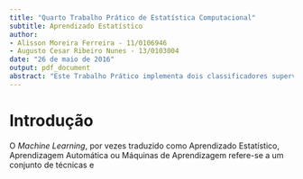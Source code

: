 ```yaml
---
title: "Quarto Trabalho Prático de Estatística Computacional"
subtitle: Aprendizado Estatístico
author:
- Alisson Moreira Ferreira - 11/0106946
- Augusto Cesar Ribeiro Nunes - 13/0103004
date: "26 de maio de 2016"
output: pdf_document
abstract: "Este Trabalho Prático implementa dois classificadores supervisionados: KNN (_K-Nearest Neighbors_) e Classificador Bayesiano, e um classificador não supervisionado: _K-Means_ na linguagem R e testa-os com os dados disponibilizados no arquivo heart.txt. Suas classificações foram avaliadas e ..."
---
```


# Introdução

O _Machine Learning_, por vezes traduzido como Aprendizado Estatístico, Aprendizagem Automática ou Máquinas de Aprendizagem refere-se a um conjunto de técnicas e 